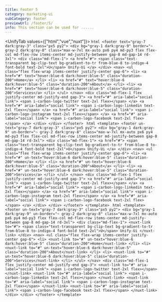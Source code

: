 ```yaml
---
title: Footer 5
category: marketing-ui
subCategory: footer
previewUrl: /footer/5/
info: This section can be used for ......
---
```


<UnifyTab values={["html","vue","nuxt"]}>
    <TabPanel value="html">
    ```html
    <footer text="gray-7 dark:gray-3" class="px5 py2">
        <div bg="gray-1 dark:gray-9" border="~ gray-2 dark:gray-8" class="max-w-7xl mx-auto px6 py4 md-py3 flex flex-col md-flex-row items-center md-justify-between gap-8 md-gap-14 rd-3xl">
            <div class="md-flex-1">
                <a href="#">
                    <span
                        class="text-transparent bg-clip-text bg-gradient-to-tr from-blue-8 to-indigo-4 font-bold text-2xl">U</span>
                    Unify-Ui
                </a>
            </div>
            <nav>
                <ul class="flex flex-wrap items-center justify-center gap-6">
                    <li>
                        <a href="#" text="hover:blue-6 dark:hover:blue-5" class="duration-200">Home</a>
                    </li>
                    <li>
                        <a href="#" text="hover:blue-6 dark:hover:blue-5" class="duration-200">About</a>
                    </li>
                    <li>
                        <a href="#" text="hover:blue-6 dark:hover:blue-5" class="duration-200">Services</a>
                    </li>
                </ul>
            </nav>
            <div class="md-flex-1 flex justify-center md-justify-end gap-3">
                <a href="#" aria-label="social link">
                    <span i-carbon-logo-twitter text-2xl flex></span>
                </a>
                <a href="#" aria-label="social link">
                    <span i-carbon-logo-linkedin text-2xl flex></span>
                </a>
                <a href="#" aria-label="social link">
                    <span i-carbon-logo-instagram text-2xl flex></span>
                </a>
                <a href="#" aria-label="social link">
                    <span i-carbon-logo-facebook text-2xl flex></span>
                </a>
            </div>
        </div>
    </footer>
    ```
    </TabPanel>
    <TabPanel value="vue">
    ```html
    <template>
        <footer un-text="gray-7 dark:gray-3" class="px5 py2">
            <div bg="gray-1 dark:gray-9" un-border="~ gray-2 dark:gray-8" class="max-w-7xl mx-auto px6 py4 md-py3 flex flex-col md-flex-row items-center md-justify-between gap-8 md-gap-14 rd-3xl">
                <div class="md-flex-1">
                    <a href="#">
                        <span
                            class="text-transparent bg-clip-text bg-gradient-to-tr from-blue-8 to-indigo-4 font-bold text-2xl">U</span>
                        Unify-Ui
                    </a>
                </div>
                <nav>
                    <ul class="flex flex-wrap items-center justify-center gap-6">
                        <li>
                            <a href="#" un-text="hover:blue-6 dark:hover:blue-5" class="duration-200">Home</a>
                        </li>
                        <li>
                            <a href="#" un-text="hover:blue-6 dark:hover:blue-5" class="duration-200">About</a>
                        </li>
                        <li>
                            <a href="#" un-text="hover:blue-6 dark:hover:blue-5" class="duration-200">Services</a>
                        </li>
                    </ul>
                </nav>
                <div class="md-flex-1 flex justify-center md-justify-end gap-3">
                    <a href="#" aria-label="social link">
                        <span i-carbon-logo-twitter text-2xl flex></span>
                    </a>
                    <a href="#" aria-label="social link">
                        <span i-carbon-logo-linkedin text-2xl flex></span>
                    </a>
                    <a href="#" aria-label="social link">
                        <span i-carbon-logo-instagram text-2xl flex></span>
                    </a>
                    <a href="#" aria-label="social link">
                        <span i-carbon-logo-facebook text-2xl flex></span>
                    </a>
                </div>
            </div>
        </footer>
    </template>
    ```
    </TabPanel>
    <TabPanel value="nuxt">
    ```html
    <template>
        <footer un-text="gray-7 dark:gray-3" class="px5 py2">
            <div bg="gray-1 dark:gray-9" un-border="~ gray-2 dark:gray-8" class="max-w-7xl mx-auto px6 py4 md-py3 flex flex-col md-flex-row items-center md-justify-between gap-8 md-gap-14 rd-3xl">
                <div class="md-flex-1">
                    <nuxt-link to="#">
                        <span
                            class="text-transparent bg-clip-text bg-gradient-to-tr from-blue-8 to-indigo-4 font-bold text-2xl">U</span>
                        Unify-Ui
                    </nuxt-link>
                </div>
                <nav>
                    <ul class="flex flex-wrap items-center justify-center gap-6">
                        <li>
                            <nuxt-link to="#" un-text="hover:blue-6 dark:hover:blue-5" class="duration-200">Home</nuxt-link>
                        </li>
                        <li>
                            <nuxt-link to="#" un-text="hover:blue-6 dark:hover:blue-5" class="duration-200">About</nuxt-link>
                        </li>
                        <li>
                            <nuxt-link to="#" un-text="hover:blue-6 dark:hover:blue-5" class="duration-200">Services</nuxt-link>
                        </li>
                    </ul>
                </nav>
                <div class="md-flex-1 flex justify-center md-justify-end gap-3">
                    <nuxt-link to="#" aria-label="social link">
                        <span i-carbon-logo-twitter text-2xl flex></span>
                    </nuxt-link>
                    <nuxt-link to="#" aria-label="social link">
                        <span i-carbon-logo-linkedin text-2xl flex></span>
                    </nuxt-link>
                    <nuxt-link to="#" aria-label="social link">
                        <span i-carbon-logo-instagram text-2xl flex></span>
                    </nuxt-link>
                    <nuxt-link to="#" aria-label="social link">
                        <span i-carbon-logo-facebook text-2xl flex></span>
                    </nuxt-link>
                </div>
            </div>
        </footer>
    </template>
    ```
    </TabPanel>
</UnifyTab>